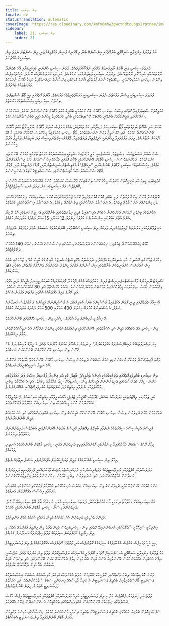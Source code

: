 ```yaml
---
title: ތިން ސިކުނޑި
locale: dv
statusTranslation: automatic
coverImage: https://res.cloudinary.com/xmfm6mhw3gwctndtcubgx2rptnae/image/upload/v1740337243/small_cover_educacion_fundamental_a051170f1c.webp
sidebar:
    label: 21. ތިން ސިކުނޑި
    order: 21
---
```

އައު ޒަމާނުގެ އިންޤިލާބީ ސައިކޮލޮޖީ ބުނާގޮތުގައި އިންސާނެކޭ ބުނާ މި އޮގަނިކް މެޝިން އެކުލެވިގެންވަނީ ތިން ސެންޓަރު ނުވަތަ ތިން ސިކުނޑީގެ މައްޗަށެވެ.

ފުރަތަމަ ސިކުނޑި ވަނީ ބޮލުގެ ނާށިގަނޑުގެ ތެރޭގައި ރައްކާކުރެވިފައެވެ. ދެވަނަ ސިކުނޑި ހުންނަނީ މައިކަށީގަޔާއި އޭގެ މެދުންދާ ނާރުތަކުގައާއި ހުރިހާ ގޮފި ނާރުތަކުގައެވެ. ތިންވަނަ ސިކުނޑި ވަކިތަނެއްގައި ނުހުރެއެވެ. އަދި ވަކި ގުނަވަނެއްވެސް ނޫނެވެ. ހަގީގަތުގައިވެސް ތިންވަނަ ސިކުނޑި އެކުލެވިގެންވަނީ ސިމްޕަތެޓިކް ނާރުގެ ޖާލުތަކާއި އާންމު ގޮތެއްގައި އިންސާނާގެ ހަށިގަނޑުގައިވާ ހުރިހާ ޚާއްސަ ނާރުތަކުގެ މަރުކަޒުތަކުގެ މައްޗަށެވެ.

ފުރަތަމަ ސިކުނޑިއަކީ ވިސްނާ މަރުކަޒެވެ. ދެވަނަ ސިކުނޑިއަކީ ހަރަކާތްތެރިވުމުގެ މަރުކަޒެވެ. އާންމު ގޮތެއްގައި މިއީ މޯޓޯ ސެންޓަރެވެ. ތިންވަނަ ސިކުނޑިއަކީ އިހުސާސްތަކުގެ މަރުކަޒެވެ.

އަމަލީގޮތުން ސާބިތުވެފައިވާ ގޮތުގައި ވިސްނާ ސިކުނޑި މާބޮޑަށް ބޭނުންކުރުމަކީ ބުއްދީގެ ހަކަތަ މާބޮޑަށް ބޭނުންވެގެންދާ ކަމެކެވެ. އެހެންކަމުން ޝައްކެއްނެތި ޔަގީންކަމާއެކު ބުނެވޭނީ މެންޓަލް ހޮސްޕިޓަލްތަކަކީ ބުއްދި މަރުވެފައިވާ މީހުންގެ ހަގީގީ ގަބުރުސްތާންތަކެއް ކަމެވެ.

ހަމަހަމަ އަދި އެއްގޮތް ކުޅިވަރުތަކަކީ މޯޓޯ ސިކުނޑިއަށް ފައިދާހުރި ކަންތައްތަކެވެ. އެހެންނަމަވެސް ކުޅިވަރު މާބޮޑަށް ކުޅުމަކީ މޯޓޯ ހަކަތަ މާބޮޑަށް ބޭނުންވެގެންދާ ކަމެކެވެ. އަދި އޭގެ ނަތީޖާ ވަރަށް ނުރަނގަޅުވެއެވެ. މޯޓޯ ސިކުނޑި މަރުވެފައިވާ މީހުންވެސް އުޅޭކަމަށް ބުނުމަކީ މާ ބޮޑު ދޮގަކަށް ނުވާނެއެވެ. މިފަދަ މަރުވެފައިވާ މީހުންނަކީ ހެމިޕްލެޖިއާ، ޕެރަޕްލެޖިއާ، ޕްރޮގްރެސިވް ޕެރަލިސިސް ފަދަ ބަލިތަކުން ތަކުލީފު އުފުލާ މީހުންނެވެ.

ސެންސުއަލް އެސްތެޓިކްސް، މިސްޓިޒަމް، އެކްސްޓެސީ، މަތީ ދަރަޖައިގެ މިއުޒިކަކީ އިހުސާސްތަކުގެ މަރުކަޒު ތަރައްގީ ކުރުމަށް ބޭނުންތެރި ކަންތައްތަކެވެ. އެހެންނަމަވެސް އެ ސިކުނޑި މާބޮޑަށް ބޭނުންކުރުމަކީ ބޭކާރު ގޮތުގައި ހަލާކުވެ އިހުސާސްތަކުގެ ހަކަތަ އިސްރާފުވެގެންދާ ކަމެކެވެ. އިހުސާސްތަކުގެ ސިކުނޑި މާބޮޑަށް ބޭނުންކުރަނީ "ނިއުވޭވް"ގެ އެގްޒިސްޓެންޝަލިސްޓުންނާއި، ރޮކްގެ ފެނެޓިކުންނާއި، މޮޑާން އާޓްގެ ސެންސުއަލް ސޫޑޯ އާޓިސްޓުންނާއި، ސެންސުއަލިޓީގެ މޯބިޑް ޕެޝަނަރީންނެވެ.

އަޖައިބުވެރި ހީވިޔަސް، ޔަގީނީގޮތުން މަރުވެސް މީހާގެ ކޮންމެ ތިންބައިކަށް ޕްރޮސެސް ކުރެވެއެވެ. ކޮންމެ ބައްޔެއްގެ އަސްލުވެސް އޮންނަނީ ކޮންމެވެސް އެއް ސިކުނޑީގައި ކަން މިއަދު އެނގި ސާބިތުވެއްޖެއެވެ.

ބޮޑުވެގެންވާ ގާނޫނު ހިންގާ ފަރާތުން ވަނީ ބުއްދި އޮޅުންބޮޅުންވެފައިވާ ކޮންމެ ޖަނަވާރެއްގެވެސް ކޮންމެ ސިކުނޑިއަކަށް ދިރުއުޅުމުގެ އަގުހުރި ވަކި މިންވަރެއްގެ ރައުސްމާލެއް ދީފައެވެ. އެ ރައުސްމާލު ރައްކާކުރުމަކީ ދިގު އުމުރެއް ލިބުމެވެ. އެ ރައުސްމާލު އިސްރާފުކުރުމަކީ މަރުވުމެވެ.

ޒަމާންތަކުގެ ބިރުވެރި ރޭތަކުން އަހަރުމެންނާ ހަމައަށް އައިސްފައިވާ ޤަދީމީ ރިވާޔަތްތަކުގައި ބުނާގޮތުގައި ޕެސިފިކް ކަނޑުގައި އޮތް މޫ ކިޔާ އެންމެ އުތުރު ބައްރުގައި އިންސާނުންގެ އުމުރުގެ މިންވަރު 12 އަހަރާއި 15 އަހަރާ ދެމެދުގެ އަދަދަކަށް އުޅެއެވެ.

އެކި ޒަމާންތަކުގައި ގަރުނުތައް ފާއިތުވަމުންދިޔަ ވަރަކަށް ތިން ސިކުނޑި ގޯސްގޮތުގައި ބޭނުންކުރުމުގެ ސަބަބުން އުމުރު މަޑުމަޑުން ކުރުވަމުން ދިޔައެވެ.

ކޭމްގެ އިރުއޮއްސަމުންދާ ބިމުގައި... ފިރްޢައުނުންގެ ދުވަސްވަރުގެ މިސްރުގައި އިންސާނުންގެ އުމުރުގެ މިންވަރު 140 އަހަރަށް ދަށްވެއްޖެއެވެ.

މިހާރުގެ ޒަމާނުގައި ގޭސްލިން އާއި ސެލިއުލޮއިޑް އުފައްދާ މި ދުވަސްވަރު އެގްޒިސްޓެންޝަލިޒަމް އާއި ރޮކްގެ ބާޣީން އުޅޭ މި ޒަމާނުގައި ބައެއް އިންޝުއަރެންސް ކުންފުނިތަކުން ބުނާގޮތުގައި އިންސާނުންގެ އުމުރުގެ މިންވަރު އެވަރަށްވުރެ ތަންކޮޅެއް މައްޗަށް، އެބަހުރި 50 އަހަރުގައެވެ.

ސޯވިއެޓް ޔޫނިއަންގެ މާކްސިސްޓް-ލެނިނިސްޓް ވެރިން އަބަދުވެސް އެހެން ދޮގުހަދާ މޮޔަކަންދައްކާ ބަޔަކަށް ވީހިނދު އެމީހުން ދަނީ އުމުރު ދިގުކުރުވަން ޚާއްސަ ސިރަމްތަކެއް އީޖާދުކޮށްފައިވާ ކަމަށްބުނެ ވާހަކަދައްކަމުންނެވެ. އެކަމަކު ކްރޫޝްޗޭވް އަދި 80 އަހަރަކަށްވެސް ނުވެއެވެ. އަދި އޭނާގެ ފައިގެ ހުއްދައާއެކު އެއްފައި މައްޗަށް އުފުލަން ޖެހެއެވެ.

އޭޝިއާގެ މެދުތެރޭގައި ދީނީ ގޮތުން އެކުވެފައިވާ މުސްކުޅިންގެ ބަޔަކު އެބަތިއްބެވެ. އެ މުސްކުޅިންނަށް އެމީހުންގެ ޅަ އުމުރުވެސް ހަނދާނެއް ނެތެވެ. އެ މުސްކުޅިންގެ އުމުރުގެ މިންވަރު 400 އަހަރާއި 500 އަހަރާ ދެމެދުގެ އަދަދަކަށް އުޅެއެވެ.

އޭޝިއާގެ މި ރާހިބުންގެ ދިގު އުމުރުގެ ސިއްރަކީ ތިން ސިކުނޑި ހެޔޮގޮތުގައި ބޭނުންކުރުމެވެ.

ތިން ސިކުނޑި އެއް ހަމައެއްގެ މަތީން އަދި އެއްބާވަތުގައި ބޭނުންކުރުމަކީ ދިރުއުޅުމުގެ އަގުހުރި މިންވަރު ރައްކާކޮށް އޭގެ ނަތީޖާއެއްގެ ގޮތުން އުމުރު ދިގުކުރުމެވެ.

"ގިނަ މަސްދަރުތަކެއްގެ ވައިބްރޭޝަންތައް އެއްވަރުކުރުން" މި ނަމުން މަޝްހޫރު ކައުނުގެ ގާނޫނެއް ވެއެވެ. އެ ދީރާގޭ ރާހިބުންނަށް އެ ގާނޫނު ތިން ސިކުނޑި ބޭނުންކޮށްގެން ބޭނުންކުރަން އެނގެއެވެ.

ވަގުތު ފާއިތުވެގެންދާ ވަރަކަށް އުނގަންނައިދިނުމުގެ ސަބަބުން ދަރިވަރުން ވިސްނާ ސިކުނޑި މާބޮޑަށް ބޭނުންކުރެވޭ ހާލަތަކަށް ގެންގޮސް އޭގެ ނަތީޖާ ސައިކިއެޓްރީއަށް އެނގެއެވެ.

ތިން ސިކުނޑި ބުއްދިވެރިގޮތެއްގައި ތަރައްގީކުރުމަކީ މުހިންމު ތައުލީމެވެ. ބާބިލް، ގްރީސް، އިންޑިއާ، ޕާރްސިއާ، މިސްރު ފަދަ ގައުމުތަކުގައި ހުންނަ ސިއްރު މަދަރުސާތަކުގައި ދަރިވަރުންނަށް އެމީހުންގެ ތިން ސިކުނޑިއަށް ސީދާ މައުލޫމާތު ލިބެއެވެ. އަދި އެ މައުލޫމާތު ލިބެނީ އުސޫލުތަކާއި ނެށުމާއި މިއުޒިކް ފަދަ ކަންތައްތައް ބުއްދިވެރިގޮތެއްގައި އެއްކޮށްގެންނެވެ.

ކުރީ ޒަމާނުގައި ތިއޭޓަރުތަކަކީ މަދަރުސާގެ ބައެކެވެ. ޑްރާމާއާއި ކޮމެޑީއާއި ޓްރެޖެޑީ ހާއްސަ މީމާއާއި މިއުޒިކާއި އަނގަބަހުން ދޭ ތައުލީމާއެކު އެއްކޮށްލުމުން ކޮންމެ މީހެއްގެވެސް ތިން ސިކުނޑިއަށް މައުލޫމާތު ފޯރުކޮށްދެއެވެ.

އެހެންކަމުން އޭރުގެ ދަރިވަރުން ވިސްނާ ސިކުނޑި މާބޮޑަށް ބޭނުންނުކޮށް އެމީހުންގެ ތިން ސިކުނޑި ބުއްދިވެރިގޮތެއްގައި އަދި އެއް ހަމައެއްގެ މަތީން ބޭނުންކުރާނެއެވެ.

ގްރީސްގެ އެލިއުސިސްގެ ސިއްރުތަކުގެ ނެށުމާއި ބާބިލްގެ ތިއޭޓަރާއި ގްރީސްގެ ބުދުތައް ބޭނުންކުރެވެނީ އަބަދުވެސް ދަރިވަރުންނަށް މައުލޫމާތު ދިނުމަށެވެ.

މިހާރު ރޮކްގެ ސަބަބުން ހަލާކުވެފައިވާ މި ޒަމާނުގައި އޮޅުންއަރާފައިތިބި ދަރިވަރުން އުޅެނީ ސިކުނޑި މާބޮޑަށް ބޭނުންކުރުމުގެ އަނދިރި މަގުގައެވެ.

މިހާރު ތިން ސިކުނޑި އެއްހަމައެއްގެ މަތީން ތަރައްގީކުރުމަށް އުފެއްދުންތެރި އަސްލު ނިޒާމެއް ނެތެވެ.

މަދަރުސާތަކާއި ކޮލެޖުތަކާއި ޔުނިވާސިޓީތަކުގެ މުދައްރިސުންނާއި މުދައްރިސާތުނަނުވެސް ވާހަކަދައްކަނީ ފޫހިވެފައިތިބި ދަރިވަރުންގެ ހަނދާނަށް އަމާޒުކޮށްގެންނެވެ. އަދި އެ ދަރިވަރުން ތިބެނީ ކުލާހުން ނިކުންނަންވާ ވަގުތު އިންތިޒާރުކޮށްގެންނެވެ.

އެންމެ އަވަހަށް ކުރަންޖެހޭ ކަމަކީ، ދަރިވަރުންގެ ތިން ސިކުނޑިއަށް އެއްވެސް އުނިކަމެއްނެތި މައުލޫމާތު ފޯރުކޮށްދިނުމަށްޓަކައި ބުއްދިއާއި ހަރަކާތާއި އިހުސާސް އެއްކޮށްލަން އެނގުމެވެ.

އެއް ސިކުނޑިއަކަށް މައުލޫމާތު ދިނުމަކީ މާނައެއްނެތްކަމެކެވެ. ފުރަތަމަ ސިކުނޑިއަކީ އެކަނި އެނގުމުގެ ބާރު އޮތް ސިކުނޑިއެއް ނޫނެވެ. ދަރިވަރުންގެ ވިސްނާ ސިކުނޑި މާބޮޑަށް ބޭނުންކުރުމަކީ ކުށެކެވެ.

މުހިންމު ތައުލީމަކީ ދަރިވަރުން އެއް ހަމައެއްގެ މަތީން ތަރައްގީ ކުރުމުގެ މަގަށް ގެންދިއުމެވެ.

އިންގިލާބީ ސައިކޮލޮޖީ ސާފުގޮތެއްގައި އުނގަންނައިދޭ ގޮތުގައި ތިން ސިކުނޑީގައިވެސް މުޅިން ތަފާތު ތިން ގިންތީގެ ގުޅުންތައް ވެއެވެ. މި ތިން ގިންތީގެ ގުޅުންތަކުން ސިފަތަކުގެ ތަފާތު ހިތްވަރުތައް ހަނދާނަށް ގެނެއެވެ.

މިއީ ހަގީގަތުގައިވެސް އެއްވެސް އެއްބާވަތެއްގެ ސިފައެއްގެ ގޮތުންވެސް އަދި ފާޅުވުމުގެ ގޮތުންވެސް އެއްގޮތްކަމެއްނެތް ތިން ޕަސަނަލިޓީއެވެ.

އައު ޒަމާނުގެ އިންގިލާބީ ސައިކޮލޮޖީ އުނގަންނައިދޭ ގޮތުގައި ކޮންމެ މީހެއްގައިވެސް ނަފްސާނީގޮތުން ތަފާތު ތިން ކަންތައް ވެއެވެ. ނަފްސާނީ ސިފާގެ އެއްބައިން އެއްކަމެއް ކުރަން ބޭނުންވާއިރު އަނެއް ބައިން އެއާ މުޅިން ޚިލާފު އެހެންކަމެއް ކުރަން ބޭނުންވެއެވެ. އަދި ތިންވަނަ ބައިގެ ސަބަބުން އެއާ މުޅިން ދެކޮޅުކަމެއް ކުރެވެއެވެ.

ވަރަށް ބޮޑު ހިތާމައެއް ލިބުނު ވަގުތެއްގައި، ގާތް މީހަކު ގެއްލުމުން ނުވަތަ އެހެންވެސް އަމިއްލަ ކާރިސާއެއްގެ ސަބަބުން އިހުސާސްތަކުގެ ޕަސަނަލިޓީ މާޔޫސްވެފައިވާއިރު ބުއްދީގެ ޕަސަނަލިޓީން އެ ހުރިހާ ހާދިސާއެއް ހިނގަންވީ ސަބަބު ސުވާލުކުރާނެއެވެ. އަދި ހަރަކާތުގެ ޕަސަނަލިޓީ އެތަނުން ފިލަން ބޭނުންވާނެއެވެ.

ތަފާތު އަދި ގިނަފަހަރު ދެކޮޅުވެސް ހަދާ މި ތިން ޕަސަނަލިޓީއަކީ ހުރިހާ މަދަރުސާތަކާއި ކޮލެޖުތަކާއި ޔުނިވާސިޓީތަކުގައިވެސް ޚާއްސަ އުސޫލުތަކާއި ނިޒާމުތައް ބޭނުންކޮށްގެން ބުއްދިވެރިގޮތެއްގައި ތަރައްގީކޮށް އުނގަންނައިދޭން ޖެހޭނެ އެއްޗެކެވެ.

ނަފްސާނީގޮތުން ބަލާއިރު ހަމައެކަނި ބުއްދީގެ ޕަސަނަލިޓީއަށް ތައުލީމު ދިނުމަކީ މާނައެއްނެތް ކަމެކެވެ. އިންސާނާގައި މުހިންމު ތައުލީމަށް ވަރަށް ބޮޑަށް ބޭނުންވެފައިވާ ތިން ޕަސަނަލިޓީ އެބަހުއްޓެވެ.
